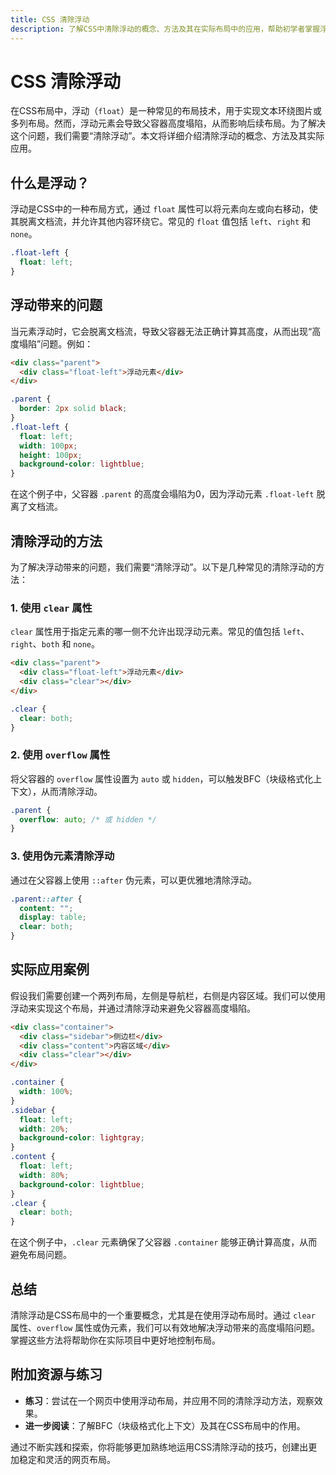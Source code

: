 ```yaml
---
title: CSS 清除浮动
description: 了解CSS中清除浮动的概念、方法及其在实际布局中的应用，帮助初学者掌握浮动布局的常见问题及解决方案。
---
```


# CSS 清除浮动

在CSS布局中，浮动（`float`）是一种常见的布局技术，用于实现文本环绕图片或多列布局。然而，浮动元素会导致父容器高度塌陷，从而影响后续布局。为了解决这个问题，我们需要“清除浮动”。本文将详细介绍清除浮动的概念、方法及其实际应用。

## 什么是浮动？

浮动是CSS中的一种布局方式，通过 `float` 属性可以将元素向左或向右移动，使其脱离文档流，并允许其他内容环绕它。常见的 `float` 值包括 `left`、`right` 和 `none`。

```css
.float-left {
  float: left;
}
```

## 浮动带来的问题

当元素浮动时，它会脱离文档流，导致父容器无法正确计算其高度，从而出现“高度塌陷”问题。例如：

```html
<div class="parent">
  <div class="float-left">浮动元素</div>
</div>
```

```css
.parent {
  border: 2px solid black;
}
.float-left {
  float: left;
  width: 100px;
  height: 100px;
  background-color: lightblue;
}
```

在这个例子中，父容器 `.parent` 的高度会塌陷为0，因为浮动元素 `.float-left` 脱离了文档流。

## 清除浮动的方法

为了解决浮动带来的问题，我们需要“清除浮动”。以下是几种常见的清除浮动的方法：

### 1. 使用 `clear` 属性

`clear` 属性用于指定元素的哪一侧不允许出现浮动元素。常见的值包括 `left`、`right`、`both` 和 `none`。

```html
<div class="parent">
  <div class="float-left">浮动元素</div>
  <div class="clear"></div>
</div>
```

```css
.clear {
  clear: both;
}
```

### 2. 使用 `overflow` 属性

将父容器的 `overflow` 属性设置为 `auto` 或 `hidden`，可以触发BFC（块级格式化上下文），从而清除浮动。

```css
.parent {
  overflow: auto; /* 或 hidden */
}
```

### 3. 使用伪元素清除浮动

通过在父容器上使用 `::after` 伪元素，可以更优雅地清除浮动。

```css
.parent::after {
  content: "";
  display: table;
  clear: both;
}
```

## 实际应用案例

假设我们需要创建一个两列布局，左侧是导航栏，右侧是内容区域。我们可以使用浮动来实现这个布局，并通过清除浮动来避免父容器高度塌陷。

```html
<div class="container">
  <div class="sidebar">侧边栏</div>
  <div class="content">内容区域</div>
  <div class="clear"></div>
</div>
```

```css
.container {
  width: 100%;
}
.sidebar {
  float: left;
  width: 20%;
  background-color: lightgray;
}
.content {
  float: left;
  width: 80%;
  background-color: lightblue;
}
.clear {
  clear: both;
}
```

在这个例子中，`.clear` 元素确保了父容器 `.container` 能够正确计算高度，从而避免布局问题。

## 总结

清除浮动是CSS布局中的一个重要概念，尤其是在使用浮动布局时。通过 `clear` 属性、`overflow` 属性或伪元素，我们可以有效地解决浮动带来的高度塌陷问题。掌握这些方法将帮助你在实际项目中更好地控制布局。

## 附加资源与练习

- **练习**：尝试在一个网页中使用浮动布局，并应用不同的清除浮动方法，观察效果。
- **进一步阅读**：了解BFC（块级格式化上下文）及其在CSS布局中的作用。

通过不断实践和探索，你将能够更加熟练地运用CSS清除浮动的技巧，创建出更加稳定和灵活的网页布局。